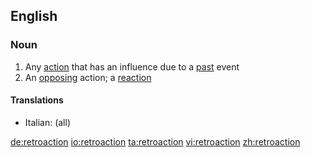 ==English==

===Noun===
{{en-noun}}

# Any [[action]] that has an influence due to a [[past]] event
# An [[opposing]] action; a [[reaction]]

====Translations====
{{trans-top}}
*Italian: {{t|it|retroazione|f}} (all)
{{trans-mid}}

{{trans-bottom}}

[[de:retroaction]]
[[io:retroaction]]
[[ta:retroaction]]
[[vi:retroaction]]
[[zh:retroaction]]